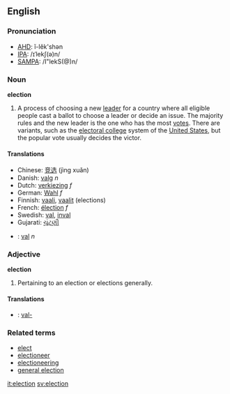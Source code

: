 ==English==
===Pronunciation===
*[[w:AHD|AHD]]: ĭ-lĕk'shən
*[[w:IPA|IPA]]: /ɪˈlekʃ(ə)n/
*[[w:SAMPA|SAMPA]]: /I"lekS(@)n/

=== Noun ===

'''election'''

#A process of choosing a new [[leader]] for a country where all eligible people cast a ballot to choose a leader or decide an issue.  The majority rules and the new leader is the one who has the most [[vote]]s.  There are variants, such as the [[electoral college]] system of the [[United States]], but the popular vote usually decides the victor.

==== Translations ====
*Chinese: [[竞选]] (jìng xuǎn)
*Danish: [[valg]] ''n''
*Dutch: [[verkiezing]] ''f''
*German: [[Wahl]] ''f''
*Finnish: [[vaali]], [[vaalit]] (elections)
*French: [[élection]] ''f''
*Swedish: [[val]], [[inval]]
*Gujarati: [[ચૂંટણી]]
*{{sv}}: [[val]] ''n''

=== Adjective ===

'''election'''

#Pertaining to an election or elections generally.

==== Translations ====
*{{sv}}: [[val-]]

=== Related terms ===
*[[elect]]
*[[electioneer]]
*[[electioneering]]
*[[general election]]

[[it:election]] [[sv:election]]